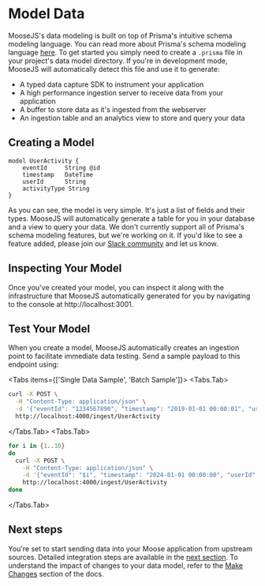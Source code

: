 
# Model Data
MooseJS's data modeling is built on top of Prisma's intuitive schema modeling language. You can read more about Prisma's schema modeling language [here](https://www.prisma.io/docs/reference/tools-and-interfaces/prisma-schema). To get started you simply need to create a `.prisma` file in your project's data model directory. If you're in development mode, MooseJS will automatically detect this file and use it to generate:
- A typed data capture SDK to instrument your application
- A high performance ingestion server to receive data from your application
- A buffer to store data as it's ingested from the webserver
- An ingestion table and an analytics view to store and query your data

## Creating a Model
```prisma filename="datamodels/models.prisma" copy
model UserActivity {
    eventId     String @id
    timestamp   DateTime
    userId      String
    activityType String
}
```

As you can see, the model is very simple. It's just a list of fields and their types. MooseJS will automatically generate a table for you in your database and a view to query your data. We don't currently support all of Prisma's schema modeling features, but we're working on it. If you'd like to see a feature added, please join our [Slack community](https://join.slack.com/t/igloocommunity/shared_invite/zt-25gsnx2x2-9ttVTt4L9LYFrRcM6jimcg) and let us know.

## Inspecting Your Model
Once you've created your model, you can inspect it along with the infrastructure that MooseJS automatically generated for you by navigating to the console at http://localhost:3001.

## Test Your Model
When you create a model, MooseJS automatically creates an ingestion point to facilitate immediate data testing. Send a sample payload to this endpoint using:



<Tabs items={['Single Data Sample', 'Batch Sample']}>
  <Tabs.Tab>
  ``` bash
  curl -X POST \
    -H "Content-Type: application/json" \
    -d '{"eventId": "1234567890", "timestamp": "2019-01-01 00:00:01", "userId": "123456", "activityType":"click"}' \
    http://localhost:4000/ingest/UserActivity
  ```
  </Tabs.Tab>
  <Tabs.Tab>
  ``` bash
  for i in {1..10}
  do
    curl -X POST \
      -H "Content-Type: application/json" \
      -d '{"eventId": "$i", "timestamp": "2024-01-01 00:00:00", "userId": "1234", "activityType":"click"}' \
      http://localhost:4000/ingest/UserActivity
  done
  ```
  </Tabs.Tab>
</Tabs>

## Next steps
You're set to start sending data into your Moose application from upstream sources. Detailed integration steps are available in the [next section](/building/capture-data).
To understand the impact of changes to your data model, refer to the [Make Changes](/building/make-changes) section of the docs.
